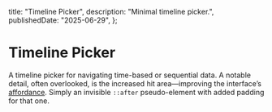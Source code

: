 
  title: "Timeline Picker",
  description: "Minimal timeline picker.",
  publishedDate: "2025-06-29",
};

# Timeline Picker

A timeline picker for navigating time-based or sequential data. A notable detail, often overlooked, is the increased hit area—improving the interface’s [affordance](https://en.wikipedia.org/wiki/Affordance). Simply an invisible `::after` pseudo-element with added padding for that one.

<Card>
  <TimelinePicker />
</Card>
